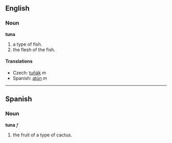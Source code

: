 ==English==
===Noun===
'''tuna'''

# a type of fish.
# the flesh of the fish.

==== Translations ====

*Czech: [[tuňák]] ''m''
*Spanish: [[atún]] ''m''

----

==Spanish==
===Noun===
'''tuna''' ''f''

# the fruit of a type of cactus.
